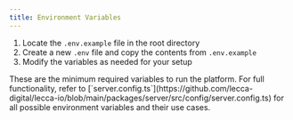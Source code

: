 ```yaml
---
title: Environment Variables
---
```


1. Locate the `.env.example` file in the root directory
2. Create a new `.env` file and copy the contents from `.env.example`
3. Modify the variables as needed for your setup

<Callout>
  These are the minimum required variables to run the platform. For full
  functionality, refer to
  [`server.config.ts`](https://github.com/lecca-digital/lecca-io/blob/main/packages/server/src/config/server.config.ts)
  for all possible environment variables and their use cases.
</Callout>
